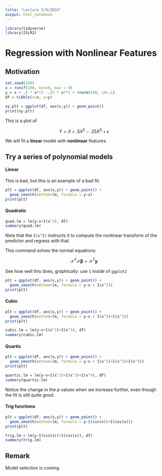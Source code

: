 ```yaml
---
title: "Lecture 2/9/2024"
output: html_notebook
---
```


```r
library(tidyverse)
library(ISLR2)
```

# Regression with Nonlinear Features

## Motivation

```r
set.seed(100)
x = runif(100, min=0, max = 4)
y = x + .5 * x**2 -.25 * x**3 + rnorm(100, sd=.1)
df = tibble(x=x, y=y)
```

```r
xy.plt = ggplot(df, aes(x,y)) + geom_point()
print(xy.plt)
```

This is a plot of

$$
Y = X + .5 X^2 -.25 X^3 + \epsilon
$$

We will fit a **linear** model with **nonlinear** features.

## Try a series of polynomial models

#### Linear

This is bad, but this is an example of a bad fit:

```r
plt = ggplot(df, aes(x,y)) + geom_point() + 
  geom_smooth(method=lm, formula = y~x)
print(plt)
```

#### Quadratic

```r
quad.lm = lm(y~x+I(x^2), df) 
summary(quad.lm)
```

Note that the `I(x^2)` instructs it to compute the nonlinear transform of the predictor and regress with that.

This command solves the normal equations:

$$
\mathcal{X}^T\mathcal{X}\boldsymbol{\beta} = \mathcal{X}^T \boldsymbol{y}
$$

See how well this does, graphically: use `I` inside of `ggplot2`

```r
plt = ggplot(df, aes(x,y)) + geom_point() + 
  geom_smooth(method=lm, formula = y~x + I(x^2))
print(plt)
```

#### Cubic

```r
plt = ggplot(df, aes(x,y)) + geom_point() + 
  geom_smooth(method=lm, formula = y~x + I(x^2)+I(x^3))
print(plt)
```

```r
cubic.lm = lm(y~x+I(x^2)+I(x^3), df) 
summary(cubic.lm)
```

#### Quartic

```r
plt = ggplot(df, aes(x,y)) + geom_point() + 
  geom_smooth(method=lm, formula = y~x + I(x^2)+I(x^3)+I(x^4))
print(plt)
```

```r
quartic.lm = lm(y~x+I(x^2)+I(x^3)+I(x^4), df) 
summary(quartic.lm)
```

Notice the change in the $p$ values when we increase further, even though the fit is still quite good.

#### Trig functions

```r
plt = ggplot(df, aes(x,y)) + geom_point() + 
  geom_smooth(method=lm, formula = y~I(sin(x))+I(cos(x)))
print(plt)
```

```r
trig.lm = lm(y~I(sin(x))+I(cos(x)), df) 
summary(trig.lm)
```

## Remark

Model selection is coming
